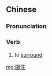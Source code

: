 {{also|围住}}
==Chinese==
{{zh-forms|s=围住}}

===Pronunciation===
{{zh-pron
|m=wéizhù
|c=wai4 zyu6
|mn=ûi-chū
|cat=v
}}

===Verb===
{{zh-verb}}

# to [[surround]]

[[mg:圍住]]